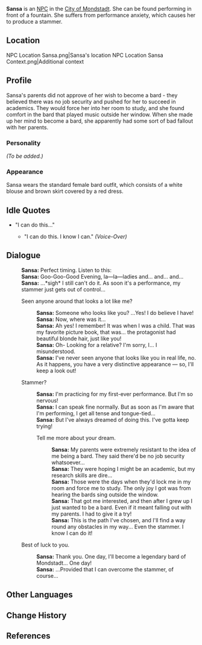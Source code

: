 {{Meta
<!-- Remove this template after adding the missing info -->
|missing_NPC_profile  = yes
}}
{{Character Infobox
|image            = NPC Sansa.png
|voiceEN          = [https://www.ambermayvoices.com/ Amber May]<ref name="Amber May">Twitter: [https://twitter.com/AmberFoxyVox/status/1357910178998329344 EN VA Self Announcement]</ref>
|region           = Mondstadt
|title            = Bard
|type             = NPC
}}
'''Sansa''' is an [[NPC]] in the [[City of Mondstadt]]. She can be found performing in front of a fountain. She suffers from performance anxiety, which causes her to produce a stammer.

==Location==
<gallery hideaddbutton="true" captionalign="center">
NPC Location Sansa.png|Sansa's location
NPC Location Sansa Context.png|Additional context
</gallery>

==Profile==
<!-- detailed story/lore information goes here -->
Sansa's parents did not approve of her wish to become a bard - they believed there was no job security and pushed for her to succeed in academics. They would force her into her room to study, and she found comfort in the bard that played music outside her window. When she made up her mind to become a bard, she apparently had some sort of bad fallout with her parents.

===Personality===
''(To be added.)''

===Appearance===
Sansa wears the standard female bard outfit, which consists of a white blouse and brown skirt covered by a red dress.

==Idle Quotes==
* "I can do this..."
** {{A|VO Sansa 01.ogg}} "I can do this. I know I can." ''(Voice-Over)''

==Dialogue==
{{Dialogue start}}
:'''Sansa:''' Perfect timing. Listen to this:
:'''Sansa:''' Goo-Goo-Good Evening, la&mdash;la&mdash;ladies and... and... and...
:'''Sansa:''' ...*sigh* I still can't do it. As soon it's a performance, my stammer just gets out of control...
:{{DIcon}} Seen anyone around that looks a lot like me?
::'''Sansa:''' Someone who looks like you? ...Yes! I do believe I have!
::'''Sansa:''' Now, where was it...
::'''Sansa:''' Ah yes! I remember! It was when I was a child. That was my favorite picture book, that was... the protagonist had beautiful blonde hair, just like you!
::'''Sansa:''' Oh- Looking for a relative? I'm sorry, I... I misunderstood.
::'''Sansa:''' I've never seen anyone that looks like you in real life, no. As it happens, you have a very distinctive appearance &mdash; so, I'll keep a look out!
:{{DIcon}} Stammer?
::'''Sansa:''' I'm practicing for my first-ever performance. But I'm so nervous!
::'''Sansa:''' I can speak fine normally. But as soon as I'm aware that I'm performing, I get all tense and tongue-tied...
::'''Sansa:''' But I've always dreamed of doing this. I've gotta keep trying!
::{{DIcon}} Tell me more about your dream.
:::'''Sansa:''' My parents were extremely resistant to the idea of me being a bard. They said there'd be no job security whatsoever...
:::'''Sansa:''' They were hoping I might be an academic, but my research skills are dire...
:::'''Sansa:''' Those were the days when they'd lock me in my room and force me to study. The only joy I got was from hearing the bards sing outside the window.
:::'''Sansa:''' That got me interested, and then after I grew up I just wanted to be a bard. Even if it meant falling out with my parents. I had to give it a try!
:::'''Sansa:''' This is the path I've chosen, and I'll find a way round any obstacles in my way... Even the stammer. I know I can do it!
:{{DIcon}} Best of luck to you.
::'''Sansa:''' Thank you. One day, I'll become a legendary bard of Mondstadt... One day!
::'''Sansa:''' ...Provided that I can overcome the stammer, of course...
{{Dialogue end}}

==Other Languages==
{{Other Languages|default_hidden = 1
|en      = Sansa
|zhs     = 莎莎
|zhs_rm  = Shāsha
|zht     = 莎莎
|zht_rm  = Shāsha
|ja      = サンサ
|ja_rm   = Sansa
|ko      = 샤샤
|ko_rm   = Syasya
|es      = Sansa
|fr      = Sansa
|ru      = Санса
|th      = Sansa
|vi      = Sansa
|de      = Sansa
|id      = Sansa
|pt      = Sansa
}}

==Change History==
{{Change History|1.0}}

==References==
{{Reflist}}